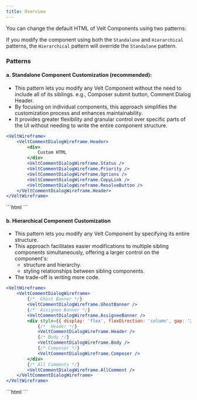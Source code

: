 ```yaml
---
title: Overview
---
```


You can change the default HTML of Velt Components using two patterns:

<Note> If you modify the component using both the `Standalone` and `Hierarchical` patterns, the `Hierarchical` pattern will override the `Standalone` pattern. </Note>


### Patterns

#### a. Standalone Component Customization (recommended):

- This pattern lets you modify any Velt Component without the need to include all of its siblings. e.g., Composer submit button, Comment Dialog Header.
- By focusing on individual components, this approach simplifies the customization process and enhances maintainability.
- It provides greater flexibility and granular control over specific parts of the UI without needing to write the entire component structure.

<Tabs>
<Tab title="React / Next.js">

```jsx
<VeltWireframe>
    <VeltCommentDialogWireframe.Header>
        <div>
            Custom HTML
        </div>
        <VeltCommentDialogWireframe.Status />
        <VeltCommentDialogWireframe.Priority />
        <VeltCommentDialogWireframe.Options />
        <VeltCommentDialogWireframe.CopyLink />
        <VeltCommentDialogWireframe.ResolveButton />
    </VeltCommentDialogWireframe.Header>
</VeltWireframe>
```

</Tab>

<Tab title="Other Frameworks">
```html
<velt-wireframe style="display:none;">
    <velt-comment-dialog-header-wireframe>
        <div>
            Custom HTML
        </div>
        <velt-comment-dialog-status-wireframe></velt-comment-dialog-status-wireframe>
        <velt-comment-dialog-priority-wireframe></velt-comment-dialog-priority-wireframe>
        <velt-comment-dialog-options-wireframe></velt-comment-dialog-options-wireframe>
        <velt-comment-dialog-copy-link-wireframe></velt-comment-dialog-copy-link-wireframe>
        <velt-comment-dialog-resolve-button-wireframe></velt-comment-dialog-resolve-button-wireframe>
    </velt-comment-dialog-header-wireframe>
</velt-wireframe>
```
</Tab>
</Tabs>

#### b. Hierarchical Component Customization

- This pattern lets you modify any Velt Component by specifying its entire structure.
- This approach facilitates easier modifications to multiple sibling components simultaneously, offering a larger control on the component's:
  - structure and hierarchy.
  - styling relationships between sibling components.
- The trade-off is writing more code.

<Tabs>
<Tab title="React / Next.js">

```jsx
<VeltWireframe>
    <VeltCommentDialogWireframe>
        {/*  Ghost Banner */}
        <VeltCommentDialogWireframe.GhostBanner />
        {/*  Assignee Banner */}
        <VeltCommentDialogWireframe.AssigneeBanner />
        <div style={{ display: 'flex', flexDirection: 'column', gap: '2rem' }}>  {/*  Increase gap between components */}
            {/*  Header */}
            <VeltCommentDialogWireframe.Header />
            {/* Body */}
            <VeltCommentDialogWireframe.Body />
            {/* Composer */}
            <VeltCommentDialogWireframe.Composer />
        </div>
        {/* All Comments */}
        <VeltCommentDialogWireframe.AllComment />
    </VeltCommentDialogWireframe>
</VeltWireframe>
```

</Tab>

<Tab title="Other Frameworks">
```html
<velt-wireframe style="display:none;">
    <velt-comment-dialog-wireframe>
        <!-- Ghost Banner -->
        <velt-comment-dialog-ghost-banner-wireframe></velt-comment-dialog-ghost-banner-wireframe>
        <!-- Assignee Banner -->
        <velt-comment-dialog-assignee-banner-wireframe></velt-comment-dialog-assignee-banner-wireframe>
        <div style="display: flex; flex-direction: column; gap: 2rem;">  <!--  Increase gap between components -->
            <!-- Header -->
            <velt-comment-dialog-header-wireframe></velt-comment-dialog-header-wireframe>
            <!-- Body -->
            <velt-comment-dialog-body-wireframe></velt-comment-dialog-body-wireframe>
            <!-- Composer -->
            <velt-comment-dialog-composer-wireframe></velt-comment-dialog-composer-wireframe>
        </div>
        <!-- All Comments -->
        <velt-comment-dialog-all-comment-wireframe></velt-comment-dialog-all-comment-wireframe>
    </velt-comment-dialog-wireframe>
</velt-wireframe>
```
</Tab>
</Tabs>